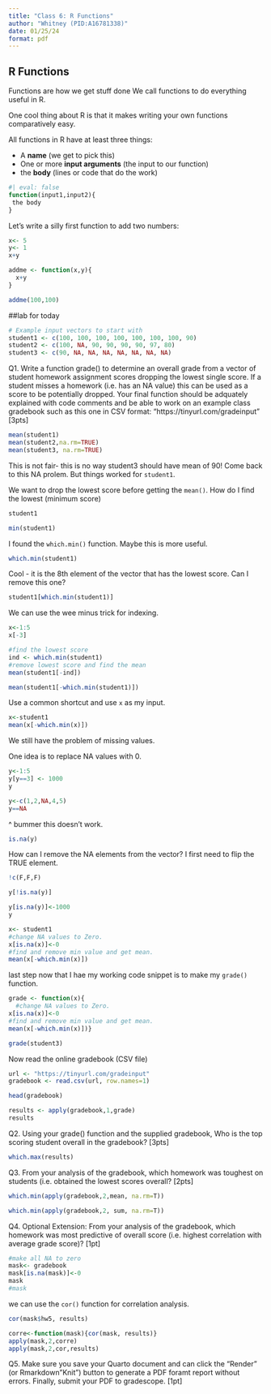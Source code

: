 ```yaml
---
title: "Class 6: R Functions"
author: "Whitney (PID:A16781338)"
date: 01/25/24
format: pdf
---
```


## R Functions

Functions are how we get stuff done We call functions to do everything useful in R.

One cool thing about R is that it makes writing your own functions comparatively easy.

All functions in R have at least three things:

- A **name** (we get to pick this)
- One or more **input arguments** (the input to our function)
- the **body** (lines or code that do the work)

```r
#| eval: false
function(input1,input2){
 the body
}

```

Let's write a silly first function to add two numbers:

```r
x<- 5
y<- 1
x+y
```

```r
addme <- function(x,y){
  x+y
}
```
```r
addme(100,100)
```

##lab for today

```r
# Example input vectors to start with
student1 <- c(100, 100, 100, 100, 100, 100, 100, 90)
student2 <- c(100, NA, 90, 90, 90, 90, 97, 80)
student3 <- c(90, NA, NA, NA, NA, NA, NA, NA)
```


Q1. Write a function grade() to determine an overall grade from a vector of student homework
assignment scores dropping the lowest single score. If a student misses a homework (i.e. has an
NA value) this can be used as a score to be potentially dropped. Your final function should be
adquately explained with code comments and be able to work on an example class gradebook
such as this one in CSV format: “https://tinyurl.com/gradeinput” [3pts]
```r
mean(student1)
mean(student2,na.rm=TRUE)
mean(student3, na.rm=TRUE)
```

This is not fair- this is no way student3 should have mean of 90!
Come back to this NA prolem. But things worked for `student1`.

We want to drop the lowest score before getting the `mean()`.
How do I find the lowest (minimum score)
```r
student1
```
```r
min(student1)
```
I found the `which.min()` function. Maybe this is more useful.
```r
which.min(student1)
```
Cool - it is the 8th element of the vector that has the lowest score. Can I remove this one?
```r
student1[which.min(student1)]
```
We can use the wee minus trick for indexing.
```r
x<-1:5
x[-3]
```

```r
#find the lowest score
ind <- which.min(student1)
#remove lowest score and find the mean
mean(student1[-ind])

mean(student1[-which.min(student1)])
```
Use a common shortcut and use `x` as my input.
```r
x<-student1
mean(x[-which.min(x)])
```

We still have the problem of missing values.

One idea is to replace NA values with 0.
```r
y<-1:5
y[y==3] <- 1000
y
```
```r
y<-c(1,2,NA,4,5)
y==NA
```
^ bummer this doesn't work.

```r
is.na(y)
```
How can I remove the NA elements from the vector?
I first need to flip the TRUE element.
```r
!c(F,F,F)
```
```r
y[!is.na(y)]
```
```r
y[is.na(y)]<-1000
y
```

```r
x<- student1
#change NA values to Zero.
x[is.na(x)]<-0
#find and remove min value and get mean.
mean(x[-which.min(x)])
```

last step now that I hae my working code snippet is to make my `grade()` function.
```r
grade <- function(x){
  #change NA values to Zero.
x[is.na(x)]<-0
#find and remove min value and get mean.
mean(x[-which.min(x)])}
```
```r
grade(student3)
```

Now read the online gradebook (CSV file)
```r
url <- "https://tinyurl.com/gradeinput"
gradebook <- read.csv(url, row.names=1)

head(gradebook)
```
```r
results <- apply(gradebook,1,grade)
results
```

Q2. Using your grade() function and the supplied gradebook, Who is the top scoring student
overall in the gradebook? [3pts]

```r
which.max(results)
```



Q3. From your analysis of the gradebook, which homework was toughest on students (i.e. obtained
the lowest scores overall? [2pts]

```r
which.min(apply(gradebook,2,mean, na.rm=T))
```
```r
which.min(apply(gradebook,2, sum, na.rm=T))
```



Q4. Optional Extension: From your analysis of the gradebook, which homework was most
predictive of overall score (i.e. highest correlation with average grade score)? [1pt]

```r
#make all NA to zero
mask<- gradebook
mask[is.na(mask)]<-0
mask
#mask

```

we can use the `cor()` function for correlation analysis.
```r
cor(mask$hw5, results)
```
```r
corre<-function(mask){cor(mask, results)}
apply(mask,2,corre)
apply(mask,2,cor,results)
```



Q5. Make sure you save your Quarto document and can click the “Render” (or Rmarkdown”Knit”) button to generate a PDF foramt report without errors. Finally, submit your PDF
to gradescope. [1pt]



